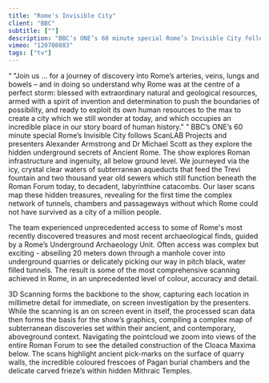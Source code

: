```yaml
---
title: "Rome's Invisible City"
client: "BBC"
subtitle: [""]
description: "BBC’s ONE’s 60 minute special Rome’s Invisible City follows ScanLAB Projects and presenters Alexander Armstrong and Dr Michael Scott as they explore the hidden underground secrets of Ancient Rome."
vimeo: "120708083"
tags: ["tv"]
---
```



<Quote cite="Professor Michael Scott">
  <q>
    "Join us ... for a journey of discovery into Rome’s arteries, veins, lungs
    and bowels – and in doing so understand why Rome was at the centre of a
    perfect storm: blessed with extraordinary natural and geological resources,
    armed with a spirit of invention and determination to push the boundaries of
    possibility, and ready to exploit its own human resources to the max to
    create a city which we still wonder at today, and which occupies an
    incredible place in our story board of human history."
  </q>
</Quote>
BBC’s ONE’s 60 minute special Rome’s Invisible City follows ScanLAB Projects and
presenters Alexander Armstrong and Dr Michael Scott as they explore the hidden underground
secrets of Ancient Rome. The show explores Roman infrastructure and ingenuity, all
below ground level. We journeyed via the icy, crystal clear waters of subterranean
aqueducts that feed the Trevi fountain and two thousand year old sewers which still
function beneath the Roman Forum today, to decadent, labyrinthine catacombs. Our
laser scans map these hidden treasures, revealing for the first time the complex
network of tunnels, chambers and passageways without which Rome could not have survived
as a city of a million people.

<ImageMagic
  href="forum_01.jpg"
  caption="The Roman Forum and still functioning Roman Sewer"
/>
<ImageMagic
  href="divo_01.jpg"
  caption="The temple of the Divine Claudius and its underground Quarry"
/>

The team experienced unprecedented access to some of Rome's most recently discovered treasures and most recent archaeological finds, guided by a Rome’s Underground Archaeology Unit. Often access was complex but exciting - abseiling 20 meters down through a manhole cover into underground quarries or delicately picking our way in pitch black, water filled tunnels. The result is some of the most comprehensive scanning achieved in Rome, in an unprecedented level of colour, accuracy and detail.

3D Scanning forms the backbone to the show, capturing each location in millimetre detail for immediate, on screen investigation by the presenters. While the scanning is an on screen event in itself, the processed scan data then forms the basis for the show’s graphics, compiling a complex map of subterranean discoveries set within their ancient, and contemporary, aboveground context. Navigating the pointcloud we zoom into views of the entire Roman Forum to see the detailed construction of the Cloaca Maxima below. The scans highlight ancient pick-marks on the surface of quarry walls, the incredible coloured frescoes of Pagan burial chambers and the delicate carved frieze’s within hidden Mithraic Temples.

<InlineImages>
  <ImageMagic href="divo_03.jpg" caption="The temple of the Divine Claudius" />
  <ImageMagic href="divo_02.jpg" />
</InlineImages>
<ImageMagic
  href="aquavirgo_01.jpg"
  caption="Passage down to the Aqua Virgo Aqueduct"
/>
<ImageMagic
  href="aquavirgo_02.jpg"
  caption="The Aqua Virgo Aqueduct feeds fountains in the centre of Rome"
/>
<ImageMagic
  href="mithras_02.jpg"
  caption="Mithras Temples hidden below modern Rome"
/>
<ImageMagic href="mithras_01.jpg" caption="Mithras Temple Alter" />
<ImageMagic
  href="catacombs_02.jpg"
  caption="Miles of underground Catacombs with intricate frescos"
/>
<ImageMagic
  href="panth_02.jpg"
  caption="The interior of Rome's iconic Pantheon"
/>

<InlineImages>
  <ImageMagic
    href="panth_05.jpg"
    caption="Revealing the engineering behind one of the world's largest unsupported concrete domes"
  />
  <ImageMagic
    href="panth_06.jpg"
    caption="And how the Romans went about building it"
  />
</InlineImages>
